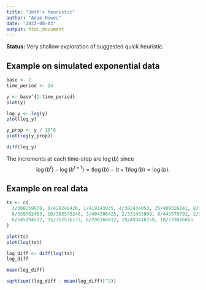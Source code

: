 ```yaml
---
title: "Jeff's heuristic"
author: "Adam Howes"
date: "2022-08-03"
output: html_document
---
```


**Status:** Very shallow exploration of suggested quick heuristic.

## Example on simulated exponential data

```r
base <- 2
time_period <- 14

y <- base^{1:time_period}
plot(y)

log_y <- log(y)
plot(log_y)

y_prop <- y / 10^6
plot(log(y_prop))

diff(log_y)
```

The increments at each time-step are $\log(b)$ since
$$
\log(b^t) - \log(b^{t + 1}) = t\log(b) - (t + 1)\log(b) = \log(b).
$$

## Example on real data

```r
ts <- c(
  3/308259878, 6/428248420, 1/419143935, 4/382434053, 25/409326241, 8/336993186, 
  6/339782463, 10/393575246, 3/404306425, 2/331453869, 8/443570791, 2/358994390, 
  6/545294572, 15/352576173, 6/298166012, 19/493418258, 18/233816053
)

plot(ts)
plot(log(ts))

log_diff <- diff(log(ts))
log_diff

mean(log_diff)

sqrt(sum((log_diff - mean(log_diff))^2))
```
